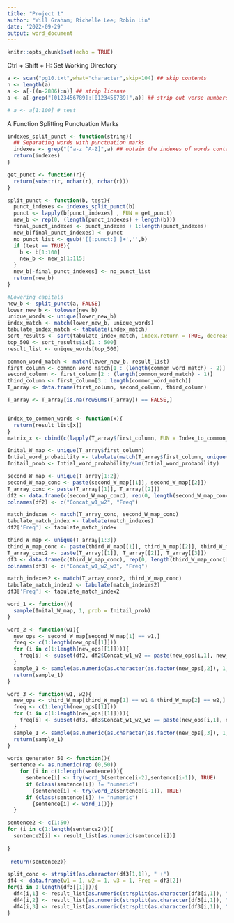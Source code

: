 ```yaml
---
title: "Project 1"
author: "Will Graham; Richelle Lee; Robin Lin"
date: '2022-09-29'
output: word_document
---
```


```r
knitr::opts_chunk$set(echo = TRUE)
```

Ctrl + Shift + H: Set Working Directory

```r
a <- scan("pg10.txt",what="character",skip=104) ## skip contents
n <- length(a)
a <- a[-((n-2886):n)] ## strip license
a <- a[-grep("[0123456789]:[0123456789]",a)] ## strip out verse numbers

# a <- a[1:100] # test
```

A Function Splitting Punctuation Marks

```r
indexes_split_punct <- function(string){
  ## Separating words with punctuation marks
  indexes <- grep("[^a-z ^A-Z]",a) ## obtain the indexes of words containing non-letter characters 
  return(indexes)
}

get_punct <- function(r){
  return(substr(r, nchar(r), nchar(r)))
}

split_punct <- function(b, test){
  punct_indexes <- indexes_split_punct(b)
  punct <- lapply(b[punct_indexes] , FUN = get_punct)
  new_b <- rep(0, (length(punct_indexes) + length(b)))
  final_punct_indexes <- punct_indexes + 1:length(punct_indexes)
  new_b[final_punct_indexes] <- punct
  no_punct_list <- gsub('[[:punct:] ]+','',b)
  if (test == TRUE){
    b <- b[1:100]
    new_b <- new_b[1:115]
  }
  new_b[-final_punct_indexes] <- no_punct_list
  return(new_b)
}


```

```r
#Lowering capitals
new_b <- split_punct(a, FALSE)
lower_new_b <- tolower(new_b)
unique_words <- unique(lower_new_b)
index_match <- match(lower_new_b, unique_words)
tabulate_index_match <- tabulate(index_match)
sort_results <- sort(tabulate_index_match, index.return = TRUE, decreasing = TRUE)
top_500 <- sort_results$ix[1 : 500]
result_list <- unique_words[top_500]
```

```r
common_word_match <- match(lower_new_b, result_list)
first_column <- common_word_match[1 : (length(common_word_match) - 2)]
second_column <- first_column[2 : (length(common_word_match) - 1)]
third_column <- first_column[3 : length(common_word_match)]
T_array <- data.frame(first_column, second_column, third_column)

T_array <- T_array[is.na(rowSums(T_array)) == FALSE,]


Index_to_common_words <- function(x){
  return(result_list[x])
}
matrix_x <- cbind(c(lapply(T_array$first_column, FUN = Index_to_common_words)), c(lapply(T_array$second_column, FUN = Index_to_common_words)), c(lapply(T_array$third_column, FUN = Index_to_common_words)))

Inital_W_map <- unique(T_array$first_column)
Intial_word_probability <- tabulate(match(T_array$first_column, unique(T_array$first_column)))
Initail_prob <- Intial_word_probability/sum(Intial_word_probability)

second_W_map <- unique(T_array[1:2])
second_W_map_conc <- paste(second_W_map[[1]], second_W_map[[2]])
T_array_conc <- paste(T_array[[1]], T_array[[2]])
df2 <- data.frame(c(second_W_map_conc), rep(0, length(second_W_map_conc[[1]])))
colnames(df2) <- c("Concat_w1_w2", "Freq")

match_indexes <- match(T_array_conc, second_W_map_conc)
tabulate_match_index <- tabulate(match_indexes)
df2['Freq'] <- tabulate_match_index

third_W_map <- unique(T_array[1:3])
third_W_map_conc <- paste(third_W_map[[1]], third_W_map[[2]], third_W_map[[3]])
T_array_conc2 <- paste(T_array[[1]], T_array[[2]], T_array[[3]])
df3 <- data.frame(c(third_W_map_conc), rep(0, length(third_W_map_conc[[1]])))
colnames(df3) <- c("Concat_w1_w2_w3", "Freq")

match_indexes2 <- match(T_array_conc2, third_W_map_conc)
tabulate_match_index2 <- tabulate(match_indexes2)
df3['Freq'] <- tabulate_match_index2

```

```r
word_1 <- function(){
  sample(Inital_W_map, 1, prob = Initail_prob)
}

word_2 <- function(w1){
  new_ops <- second_W_map[second_W_map[1] == w1,]
  freq <- c(1:length(new_ops[[1]]))
  for (i in c(1:length(new_ops[[1]]))){
    freq[i] <- subset(df2, df2$Concat_w1_w2 == paste(new_ops[i,1], new_ops[i,2]), 2)[[1]]
  }
  sample_1 <- sample(as.numeric(as.character(as.factor(new_ops[,2]), 1, prob = freq)))
  return(sample_1)
}

word_3 <- function(w1, w2){
  new_ops <- third_W_map[third_W_map[1] == w1 & third_W_map[2] == w2,]
  freq <- c(1:length(new_ops[[1]]))
  for (i in c(1:length(new_ops[[1]]))){
    freq[i] <- subset(df3, df3$Concat_w1_w2_w3 == paste(new_ops[i,1], new_ops[i,2], new_ops[i,3]),2)[[1]]
  }
  sample_1 <- sample(as.numeric(as.character(as.factor(new_ops[,3]), 1, prob = freq)))
  return(sample_1)
}
```

```r
words_generator_50 <- function(){
 sentence <- as.numeric(rep (0,50))
    for (i in c(1:length(sentence))){
      sentence[i] <- try(word_3(sentence[i-2],sentence[i-1]), TRUE)
      if (class(sentence[i]) != "numeric")
        {sentence[i] <- try(word_2(sentence[i-1]), TRUE)
      if (class(sentence[i]) != "numeric")
        {sentence[i] <- word_1()}}
  }

sentence2 <- c(1:50)
for (i in c(1:length(sentence2))){
  sentence2[i] <- result_list[as.numeric(sentence[i])]
  
}
  
 return(sentence2)}

```

```r
split_conc <- strsplit(as.character(df3[1,1]), " +")
df4 <- data.frame(w1 = 1, w2 = 1, w3 = 1, Freq = df3[2])
for(i in 1:length(df3[[1]])){
  df4[i,1] <- result_list[as.numeric(strsplit(as.character(df3[i,1]), " +")[[1]][1])]
  df4[i,2] <- result_list[as.numeric(strsplit(as.character(df3[i,1]), " +")[[1]][2])]
  df4[i,3] <- result_list[as.numeric(strsplit(as.character(df3[i,1]), " +")[[1]][3])]
}
  
```


